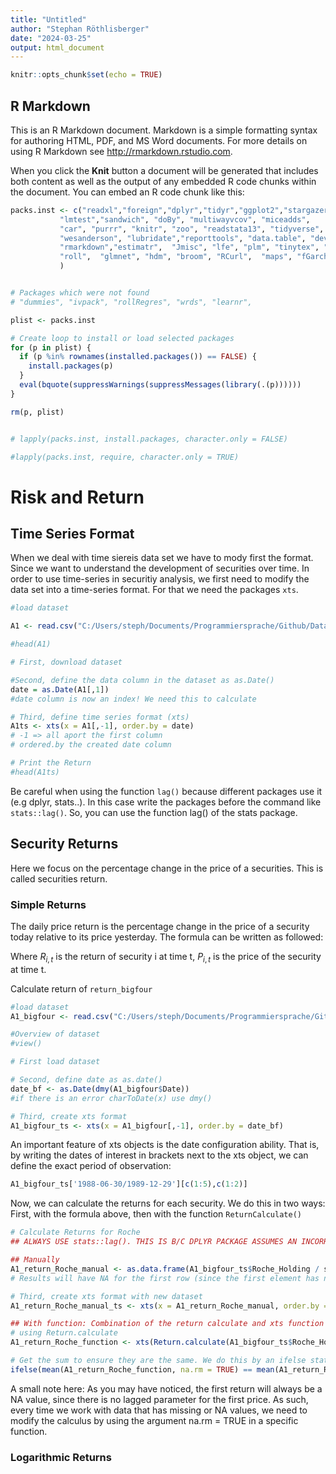 ```yaml
---
title: "Untitled"
author: "Stephan Röthlisberger"
date: "2024-03-25"
output: html_document
---
```


```r
knitr::opts_chunk$set(echo = TRUE)
```

## R Markdown

This is an R Markdown document. Markdown is a simple formatting syntax for authoring HTML, PDF, and MS Word documents. For more details on using R Markdown see <http://rmarkdown.rstudio.com>.

When you click the **Knit** button a document will be generated that includes both content as well as the output of any embedded R code chunks within the document. You can embed an R code chunk like this:

```r

packs.inst <- c("readxl","foreign","dplyr","tidyr","ggplot2","stargazer","haven","Hmisc",
           "lmtest","sandwich", "doBy", "multiwayvcov", "miceadds", 
           "car", "purrr", "knitr", "zoo", "readstata13", "tidyverse", "psych",
           "wesanderson", "lubridate","reporttools", "data.table", "devtools",
           "rmarkdown","estimatr",  "Jmisc", "lfe", "plm", "tinytex", "xts", "psych", "PerformanceAnalytics",
           "roll",  "glmnet", "hdm", "broom", "RCurl",  "maps", "fGarch", "remotes", "RPostgreSQL",  "DBI", "RPostgreSQL", "remotes", "RPostgres", "Rmisc", "ggthemes", "splitstackshape", "gginference", "MASS", "kableExtra"
           )


# Packages which were not found
# "dummies", "ivpack", "rollRegres", "wrds", "learnr",

plist <- packs.inst

# Create loop to install or load selected packages
for (p in plist) {
  if (p %in% rownames(installed.packages()) == FALSE) {
    install.packages(p)
  }
  eval(bquote(suppressWarnings(suppressMessages(library(.(p))))))
}

rm(p, plist)


# lapply(packs.inst, install.packages, character.only = FALSE) 

#lapply(packs.inst, require, character.only = TRUE)
```

# Risk and Return

## Time Series Format

When we deal with time siereis data set we have to mody first the format. Since we want to understand the development of securities over time.
In order to use time-series in securitiy analysis, we first need to modify the data set into a time-series format. For that we need the packages `xts`.

``` r

#load dataset 

A1 <- read.csv("C:/Users/steph/Documents/Programmiersprache/Github/Data/A1_dataset_01_Ex_Session.txt", header = T, sep = "\t",  dec = '.')

#head(A1)

```

```r
# First, download dataset

#Second, define the data column in the dataset as as.Date()
date = as.Date(A1[,1])
#date column is now an index! We need this to calculate 

# Third, define time series format (xts)
A1ts <- xts(x = A1[,-1], order.by = date)
# -1 => all aport the first column
# ordered.by the created date column

# Print the Return
#head(A1ts)

```

Be careful when using the function `lag()` because different packages use it (e.g dplyr, stats..). In this case write the packages before the command like `stats::lag()`. So, you can use the function lag() of the stats package.

## Security Returns

Here we focus on the percentage change in the price of a securities. This is called securities return.

### Simple Returns

The daily price return is the percentage change in the price of a security today relative to its price yesterday. 
The formula can be written as followed:

\begin{equation*}

R_{i,t} = \frac{P_{i,t} - P_{i,t-1}}{P_{i,t-1}} = 
\frac{P_{i,t}}{P_{i,t-1}} - 1

\end{equation*}

Where $R_{i,t}$ is the return of security i at time t, $P_{i,t}$ is the price of the security at time t.


Calculate return of `return_bigfour`

```r

#load dataset
A1_bigfour <- read.csv("C:/Users/steph/Documents/Programmiersprache/Github/Data/A1_bigfour_Ex_real.csv", header = T, sep = ",",  dec = '.')

#Overview of dataset
#view()

```

```r

# First load dataset

# Second, define date as as.date()
date_bf <- as.Date(dmy(A1_bigfour$Date))
#if there is an error charToDate(x) use dmy()

# Third, create xts format
A1_bigfour_ts <- xts(x = A1_bigfour[,-1], order.by = date_bf)


```

An important feature of xts objects is the date configuration ability. That is, by writing the dates of interest in brackets next to the xts object, we can define the exact period of observation:

```r

A1_bigfour_ts['1988-06-30/1989-12-29'][c(1:5),c(1:2)]

```

Now, we can calculate the returns for each security. We do this in two ways: First, with the formula above, then with the function `ReturnCalculate()`

```r

# Calculate Returns for Roche
## ALWAYS USE stats::lag(). THIS IS B/C DPLYR PACKAGE ASSUMES AN INCORRECT LAG WHEN BEING CALLED AND THUS THE MARKDOWN CANNOT BE RENDERED.

## Manually
A1_return_Roche_manual <- as.data.frame(A1_bigfour_ts$Roche_Holding / stats::lag(A1_bigfour_ts$Roche_Holding, 1) - 1)
# Results will have NA for the first row (since the first element has no previous element to form a return).

# Third, create xts format with new dataset
A1_return_Roche_manual_ts <- xts(x = A1_return_Roche_manual, order.by = date_bf)

## With function: Combination of the return calculate and xts function into one line
# using Return.calculate
A1_return_Roche_function <- xts(Return.calculate(A1_bigfour_ts$Roche_Holding, method =  "discrete"), order.by = date_bf)

# Get the sum to ensure they are the same. We do this by an ifelse statement, stating that if both sums are identical, it prints a 1
ifelse(mean(A1_return_Roche_function, na.rm = TRUE) == mean(A1_return_Roche_manual_ts, na.rm = TRUE), "Both calculations are identical", 0)

```

A small note here: As you may have noticed, the first return will always be a NA value, since there is no lagged parameter for the first price. As such, every time we work with data that has missing or NA values, we need to modify the calculus by using the argument na.rm = TRUE in a specific function.

### Logarithmic Returns




